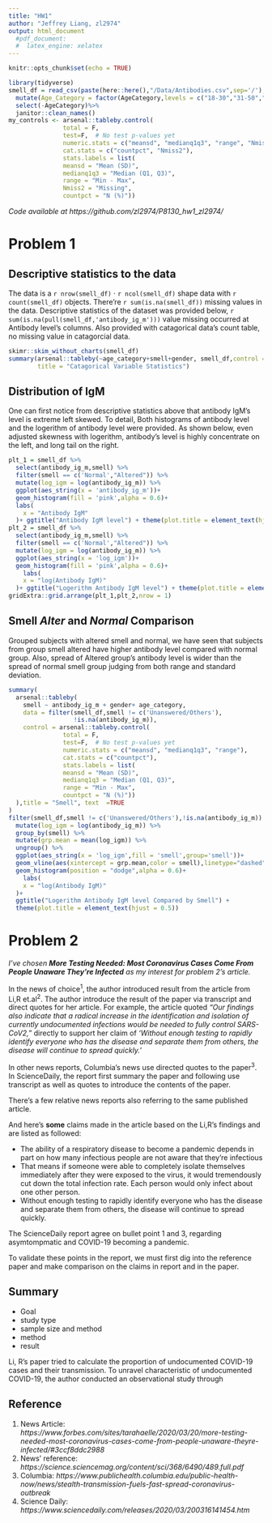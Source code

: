 ```yaml
---
title: "HW1"
author: "Jeffrey Liang, zl2974"
output: html_document
  #pdf_document:
  #  latex_engine: xelatex
---
```


```r
knitr::opts_chunk$set(echo = TRUE)
```
```r
library(tidyverse)
smell_df = read_csv(paste(here::here(),"/Data/Antibodies.csv",sep='/'),col_types = "ifdff")%>%
  mutate(Age_Category = factor(AgeCategory,levels = c("18-30","31-50","51+")))%>%
  select(-AgeCategory)%>%
  janitor::clean_names()
my_controls <- arsenal::tableby.control(
               total = F,
               test=F,  # No test p-values yet
               numeric.stats = c("meansd", "medianq1q3", "range", "Nmiss2"),
               cat.stats = c("countpct", "Nmiss2"),
               stats.labels = list(
               meansd = "Mean (SD)",
               medianq1q3 = "Median (Q1, Q3)",
               range = "Min - Max",
               Nmiss2 = "Missing",
               countpct = "N (%)"))
```

*Code available at https://github.com/zl2974/P8130_hw1_zl2974/*

# Problem 1

## Descriptive statistics to the data

 The data is a `r nrow(smell_df)` $\cdot$ `r ncol(smell_df)` shape data with `r count(smell_df)` objects. There're `r sum(is.na(smell_df))` missing values in the data. Descriptive statistics of the dataset was provided below, `r sum(is.na(pull(smell_df,'antibody_ig_m')))` value missing occurred at Antibody level's columns. Also provided with catagorical data's count table, no missing value in catagorcial data.

```r
skimr::skim_without_charts(smell_df)
summary(arsenal::tableby(~age_category+smell+gender, smell_df,control = my_controls),text = TRUE,
        title = "Catagorical Variable Statistics")
```

## Distribution of IgM

 One can first notice from descriptive statistics above that antibody IgM's level is extreme left skewed. To detail, Both histograms of antibody level and the logerithm of antibody level were provided. As shown below, even adjusted skewness with logerithm, antibody's level is highly concentrate on the left, and long tail on the right.

```r
plt_1 = smell_df %>% 
  select(antibody_ig_m,smell) %>% 
  filter(smell == c('Normal',"Altered")) %>% 
  mutate(log_igm = log(antibody_ig_m)) %>% 
  ggplot(aes_string(x = 'antibody_ig_m'))+
  geom_histogram(fill = 'pink',alpha = 0.6)+
  labs(
    x = "Antibody IgM"
  )+ ggtitle("Antibody IgM level") + theme(plot.title = element_text(hjust = 0.5))
plt_2 = smell_df %>% 
  select(antibody_ig_m,smell) %>% 
  filter(smell == c('Normal',"Altered")) %>% 
  mutate(log_igm = log(antibody_ig_m)) %>% 
  ggplot(aes_string(x = 'log_igm'))+
  geom_histogram(fill = 'pink',alpha = 0.6)+
    labs(
    x = "log(Antibody IgM)"
  )+ ggtitle("Logerithm Antibody IgM level") + theme(plot.title = element_text(hjust = 0.5))
gridExtra::grid.arrange(plt_1,plt_2,nrow = 1) 
```

## Smell _Alter_ and _Normal_ Comparison

 Grouped subjects with altered smell and normal, we have seen that subjects from group smell altered have higher antibody level compared with normal group. Also, spread of Altered group's antibody level is wider than the spread of normal smell group judging from both range and standard deviation.

```r
summary(
  arsenal::tableby(
    smell ~ antibody_ig_m + gender+ age_category,
    data = filter(smell_df,smell != c('Unanswered/Others'),
                  !is.na(antibody_ig_m)),
    control = arsenal::tableby.control(
               total = F,
               test=F,  # No test p-values yet
               numeric.stats = c("meansd", "medianq1q3", "range"),
               cat.stats = c("countpct"),
               stats.labels = list(
               meansd = "Mean (SD)",
               medianq1q3 = "Median (Q1, Q3)",
               range = "Min - Max",
               countpct = "N (%)"))
  ),title = "Smell", text  =TRUE
)
filter(smell_df,smell != c('Unanswered/Others'),!is.na(antibody_ig_m)) %>% 
  mutate(log_igm = log(antibody_ig_m)) %>% 
  group_by(smell) %>% 
  mutate(grp.mean = mean(log_igm)) %>% 
  ungroup() %>% 
  ggplot(aes_string(x = 'log_igm',fill = 'smell',group='smell'))+
  geom_vline(aes(xintercept = grp.mean,color = smell),linetype="dashed")+
  geom_histogram(position = "dodge",alpha = 0.6)+
    labs(
    x = "log(Antibody IgM)"
  )+ 
  ggtitle("Logerithm Antibody IgM level Compared by Smell") + 
  theme(plot.title = element_text(hjust = 0.5))
```

\newpage
# Problem 2

*I've chosen* __*More Testing Needed: Most Coronavirus Cases Come From People Unaware They’re Infected*__ *as my interest for problem 2's article.*

In the news of choice^1^, the author introduced result from the article from Li,R et.al^2^. The author introduce the result of the paper via transcript and direct quotes for her article. For example, the article quoted _“Our findings also indicate that a radical increase in the identification and isolation of currently undocumented infections would be needed to fully control SARS-CoV2,”_ directly to support her claim of _'Without enough testing to rapidly identify everyone who has the disease and separate them from others, the disease will continue to spread quickly.'_

In other news reports, Columbia's news use directed quotes to the paper^3^. In ScienceDaily, the report first summary the paper and following use transcript as well as quotes to introduce the contents of the paper.

There's a few relative news reports also referring to the same published article. 

And here's **some** claims made in the article based on the Li,R's findings and are listed as followed:

* The ability of a respiratory disease to become a pandemic depends in part on how many infectious people are not aware that they’re infectious
* That means if someone were able to completely isolate themselves immediately after they were exposed to the virus, it would tremendously cut down the total infection rate. Each person would only infect about one other person.
* Without enough testing to rapidly identify everyone who has the disease and separate them from others, the disease will continue to spread quickly.

The ScienceDaily report agree on bullet point 1 and 3, regarding asymtompmatic and COVID-19 becoming a pandemic.

To validate these points in the report, we must first dig into the reference paper and make comparison on the claims in report and in the paper.

## Summary
* Goal
* study type
* sample size and method
* method
* result

Li, R's paper tried to calculate the proportion of undocumented COVID-19 cases and their transmission. To unravel characteristic of undocumented COVID-19, the author conducted an observational study through 


## Reference
1. News Article: *https://www.forbes.com/sites/tarahaelle/2020/03/20/more-testing-needed-most-coronavirus-cases-come-from-people-unaware-theyre-infected/#3ccf8ddc2988*
1. News' reference: *https://science.sciencemag.org/content/sci/368/6490/489.full.pdf*
1. Columbia: *https://www.publichealth.columbia.edu/public-health-now/news/stealth-transmission-fuels-fast-spread-coronavirus-outbreak*
1. Science Daily: *https://www.sciencedaily.com/releases/2020/03/200316141454.htm*

